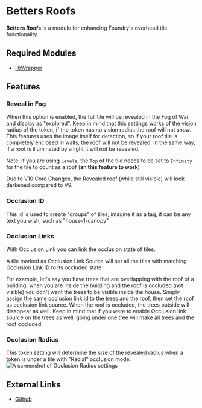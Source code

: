 

# Betters Roofs

**Betters Roofs** is a module for enhancing Foundry's overhead tile
functionality.

## Required Modules

- [libWrapper](https://foundryvtt.com/packages/lib-wrapper)

## Features

### Reveal in Fog

When this option is enabled, the full tile will be revealed in the Fog
of War and display as "explored". Keep in mind that this settings works
of the vision radius of the token, if the token has no vision radius the
roof will not show. This features uses the image itself for detection,
so if your roof tile is completely enclosed in walls, the roof will not
be revealed. In the same way, if a roof is illuminated by a light it
will not be revealed.

Note: If you are using `Levels`, the `Top` of the tile needs to be set
to `Infinity` for the tile to count as a roof (**an this feature to
work**)

<Callout type="info" emoji="ℹ️">
Due to V10 Core Changes, the Revealed roof (while still visible) will look darkened compared to V9.
</Callout>

<ImageButBetter
  src='/../public/images/Better-Roofs/Overhead_Tile_Settings_Better_Roofs.png'
  alt='Overhead Tile Settings'
  width={2000}
  height={2000}
  className={styles.wikiimagesmall}
/>

### Occlusion ID

This id is used to create "groups" of tiles, imagine it as a tag, it can
be any text you wish, such as "house-1-canopy"

### Occlusion Links

With Occlusion Link you can link the occlusion state of tiles.

A tile marked as Occlusion Link Source will set all the tiles with
matching Occlusion Link ID to its occluded state

For example, let's say you have trees that are overlapping with the roof
of a building, when you are inside the building and the roof is occluded
(not visible) you don't want the trees to be visible inside the house.
Simply assign the same occlusion link id to the trees and the roof, then
set the roof as occlusion link source. When the roof is occluded, the
trees outside will disappear as well. Keep in mind that if you were to
enable Occlusion link source on the trees as well, going under one tree
will make all trees and the roof occluded.

### Occlusion Radius

This token setting will determine the size of the revealed radius when a
token is under a tile with "Radial" occlusion mode.![A screenshot of
Occlusion Radius
settings](Occlusion_Radius.png 'A screenshot of Occlusion Radius settings')

## External Links

- [Github](https://github.com/theripper93/Better-Roofs/)
